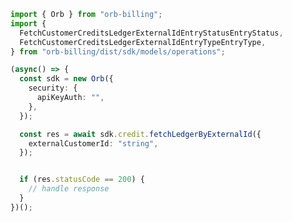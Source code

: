 ```typescript FetchLedgerByExternalId.ts
import { Orb } from "orb-billing";
import {
  FetchCustomerCreditsLedgerExternalIdEntryStatusEntryStatus,
  FetchCustomerCreditsLedgerExternalIdEntryTypeEntryType,
} from "orb-billing/dist/sdk/models/operations";

(async() => {
  const sdk = new Orb({
    security: {
      apiKeyAuth: "",
    },
  });

  const res = await sdk.credit.fetchLedgerByExternalId({
    externalCustomerId: "string",
  });


  if (res.statusCode == 200) {
    // handle response
  }
})();
```
